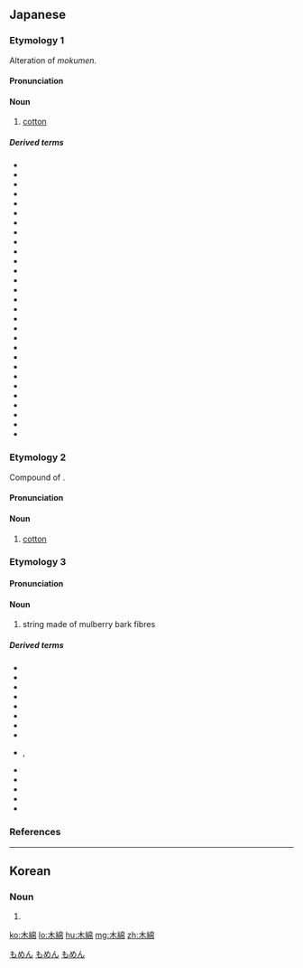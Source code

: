 ==Japanese==
{{wikipedia|lang=ja}}

===Etymology 1===
{{ja-kanjitab|sort=もめん|yomi=irr}}
Alteration of ''mokumen''.

====Pronunciation====
{{ja-pron|yomi=irr|もめん|acc=0|acc_ref=DJR,NHK}}

====Noun====
{{ja-noun|もめん}}

# [[cotton]]

=====Derived terms=====
{{der-top}}
* {{ja-r|伊勢木綿|いせもめん}}
* {{ja-r|岩槻木綿|いわつきもめん}}
* {{ja-r|鬱金木綿|うこんもめん|[[cotton]] [[dye]]d with [[turmeric]]}}
* {{ja-r|漆木綿|うるしもめん}}
* {{ja-r|上総木綿|かずさもめん}}
* {{ja-r|河内木綿|かわちもめん}}
* {{ja-r|生木綿|きもめん}}
* {{ja-r|晒し木綿|さらしもめん}}
* {{ja-r|白木綿|しろもめん}}
* {{ja-r|千草木綿|ちぐさもめん}}
* {{ja-r|知多木綿|ちたもめん}}
* {{ja-r|天竺木綿|てんじくもめん|thickly woven [[cotton]] [[sheet]]ing}}
* {{ja-r|唐木綿|とうもめん}}
* {{ja-r|南京木綿|なんきんもめん}}
* {{ja-r|花色木綿|はないろもめん}}
* {{ja-r|解し木綿|ほつしもめん}}
* {{ja-r|帆木綿|ほもめん|[[cotton]] [[canvas]]}}
* {{ja-r|松坂木綿|まつさかもめん}}
* {{ja-r|三河木綿|みかわもめん}}
* {{ja-r|真岡木綿|もおかもめん}}
* {{ja-r|木綿糸|もめんいと}}
* {{ja-r|木綿織り|もめんおり}}
* {{ja-r|木綿蔓|もめんづる}}
* {{ja-r|木綿豆腐|もめんどうふ}}
* {{ja-r|木綿錦|もめんにしき}}
* {{ja-r|木綿幅|もめんはば}}
* {{ja-r|木綿針|もめんばり}}
* {{ja-r|木綿綿|もめんわた}}
* {{ja-r|結城木綿|ゆうきもめん}}
{{der-bottom}}

===Etymology 2===
{{ja-kanjitab|き|わた|yomi=k}}
Compound of {{compound|lang=ja|sort=きわた|木|tr1=ki|t1=tree|綿|tr2=wata|t2=batting}}.

====Pronunciation====
{{ja-pron|yomi=k|きわた|acc=1|acc_ref=DJR}}

====Noun====
{{ja-noun|きわた}}

# [[cotton]]

===Etymology 3===
{{ja-kanjitab|sort=ゆう|yomi=irr}}

====Pronunciation====
{{ja-pron|yomi=irr|ゆう|acc=1|acc_ref=DJR,NHK}}

====Noun====
{{ja-noun|ゆう|hhira=ゆふ}}

# string made of mulberry bark fibres

=====Derived terms=====
{{der-top}}
* {{ja-r|虚木綿の|うつゆう の}}
* {{ja-r|白木綿|しらゆう}}
* {{ja-r|染め木綿|そめゆう}}
* {{ja-r|浜木綿|はまゆう}}
* {{ja-r|真麻木綿|まそゆう}}
* {{ja-r|木綿鹿毛|ゆうかげ}}
* {{ja-r|木綿鬘|ゆうかずら}}
* {{ja-r|木綿肩衣|ゆうかたぎぬ}}
* {{ja-r|木綿四手|ゆうしで}}, {{ja-r|木綿垂|ゆうしで}}
* {{ja-r|木綿襷|ゆうだすき}}
* {{ja-r|木綿畳|ゆうだたみ}}
* {{ja-r|木綿付け鳥|ゆうつけどり}}
* {{ja-r|木綿裹み|ゆうづつみ}}
* {{ja-r|木綿花|ゆうはな}}
{{der-bottom}}

===References===
<references/>

[[Category:ja:Mallow subfamily plants|もめん]]
[[Category:ja:Fibers|もめん]]
[[Category:ja:Textiles|もめん]]

----

==Korean==
{{ko-hanjatab}}

===Noun===
{{ko-noun|hangeul=목면}}

# {{hanja form of|목면|[[cotton]]}}

[[ko:木綿]]
[[lo:木綿]]
[[hu:木綿]]
[[mg:木綿]]
[[zh:木綿]]